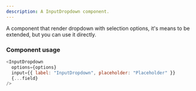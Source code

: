 ```yaml
---
description: A InputDropdown component.
---
```



A component that render dropdown with selection options, it's means to be extended, but you can use it directly.

### Component usage

```js
<InputDropdown
  options={options}
  input={{ label: "InputDropdown", placeholder: "Placeholder" }}
  {...field}
/>
```
